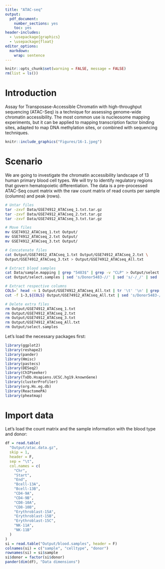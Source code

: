 ```yaml
---
title: "ATAC-seq"
output: 
  pdf_document: 
    number_sections: yes
    toc: yes
header-includes: 
  - \usepackage{graphics}
  - \usepackage{float}
editor_options: 
  markdown: 
    wrap: sentence
---
```


```r
knitr::opts_chunk$set(warning = FALSE, message = FALSE)
rm(list = ls())
```

\newpage

# Introduction
Assay for Transposase-Accessible Chromatin with high-throughput sequencing (ATAC-Seq) is a technique for assessing genome-wide chromatin accessibility. The most common use is nucleosome mapping experiments, but it can be applied to mapping transcription factor binding sites, adapted to map DNA methylation sites, or combined with sequencing techniques.

```r
knitr::include_graphics("Figures/16-1.jpeg")
```

# Scenario
We are going to investigate the chromatin accessibility landscape of 13 human primary blood cell types. We will try to identify regulatory regions that govern hematopoietic differentiation. The data is a pre-processed ATAC-Seq count matrix with the raw count matrix of read counts per sample (columns) and peak (rows).

```bash
# Untar files
tar -zxvf Data/GSE74912_ATACseq_1.txt.tar.gz
tar -zxvf Data/GSE74912_ATACseq_2.txt.tar.gz
tar -zxvf Data/GSE74912_ATACseq_3.txt.tar.gz

# Move files
mv GSE74912_ATACseq_1.txt Output/
mv GSE74912_ATACseq_2.txt Output/
mv GSE74912_ATACseq_3.txt Output/

# Concatenate files
cat Output/GSE74912_ATACseq_1.txt Output/GSE74912_ATACseq_2.txt \
Output/GSE74912_ATACseq_3.txt > Output/GSE74912_ATACseq_All.txt

# Extract blood samples
cat Data/sample.mapping | grep "5483$" | grep -v "CLP" > Output/select.samples
cat Output/select.samples | sed 's/Donor5483-//' | sed 's/-/_/' | sed 's/-[^\t]*//' > Output/blood.samples

# Extract respective columns
COLS=` head -n 1 Output/GSE74912_ATACseq_All.txt | tr '\t' '\n' | grep -n -w -Ff <(cut -f 1 Output/select.samples) | sed 's/:.*//' | tr '\n' ',' | sed 's/,$//'`
cut -f 1-3,${COLS} Output/GSE74912_ATACseq_All.txt | sed 's/Donor5483-//g' | sed 's/-\([^-]*\)-[^\t]*/_\1/g' | gzip -c > Output/atac.data.gz

# Delete extra files
rm Output/GSE74912_ATACseq_1.txt
rm Output/GSE74912_ATACseq_2.txt
rm Output/GSE74912_ATACseq_3.txt
rm Output/GSE74912_ATACseq_All.txt
rm Output/select.samples
```

Let's load the necessary packages first:
```r
library(ggplot2)
library(reshape2)
library(pander)
library(Hmisc)
library(pastecs)
library(DESeq2)
library(ChIPseeker)
library(TxDb.Hsapiens.UCSC.hg19.knownGene)
library(clusterProfiler)
library(org.Hs.eg.db)
library(ReactomePA)
library(pheatmap)
```

# Import data
Let’s load the count matrix and the sample information with the blood type and donor:
```r
df = read.table(
  "Output/atac.data.gz",
  skip = 1,
  header = F,
  sep = "\t",
  col.names = c(
    "Chr",
    "Start",
    "End",
    "Bcell-13A",
    "Bcell-13B",
    "CD4-9A",
    "CD4-9B",
    "CD8-10A",
    "CD8-10B",
    "Erythroblast-15A",
    "Erythroblast-15B",
    "Erythroblast-15C",
    "NK-11A",
    "NK-11B"
  )
)
si = read.table("Output/blood.samples", header = F)
colnames(si) = c("sample", "celltype", "donor")
rownames(si) = si$sample
si$donor = factor(si$donor)
pander(dim(df), "Data dimensions")
```

